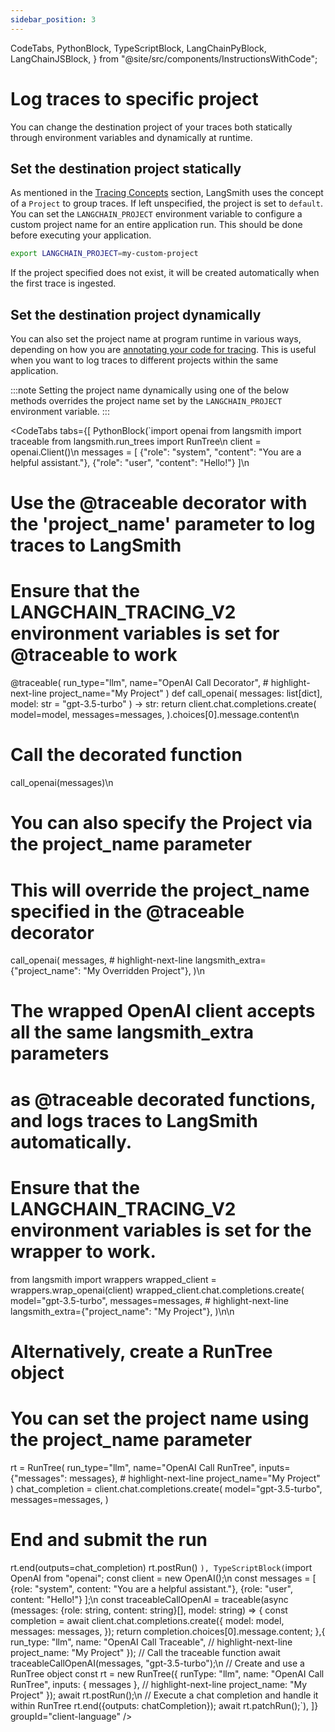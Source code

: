```yaml
---
sidebar_position: 3
---
```


  CodeTabs,
  PythonBlock,
  TypeScriptBlock,
  LangChainPyBlock,
  LangChainJSBlock,
} from "@site/src/components/InstructionsWithCode";

# Log traces to specific project

You can change the destination project of your traces both statically through environment variables and dynamically at runtime.

## Set the destination project statically

As mentioned in the [Tracing Concepts](/concepts/tracing#projects) section, LangSmith uses the concept of a `Project` to group traces. If left unspecified, the project is set to `default`. You can set the `LANGCHAIN_PROJECT` environment variable to configure a custom project name for an entire application run. This should be done before executing your application.

```bash
export LANGCHAIN_PROJECT=my-custom-project
```

If the project specified does not exist, it will be created automatically when the first trace is ingested.

## Set the destination project dynamically

You can also set the project name at program runtime in various ways, depending on how you are [annotating your code for tracing](./annotate_code). This is useful when you want to log traces to different projects within the same application.

:::note
Setting the project name dynamically using one of the below methods overrides the project name set by the `LANGCHAIN_PROJECT` environment variable.
:::

<CodeTabs
  tabs={[
    PythonBlock(`import openai
from langsmith import traceable
from langsmith.run_trees import RunTree\n
client = openai.Client()\n
messages = [
    {"role": "system", "content": "You are a helpful assistant."},
    {"role": "user", "content": "Hello!"}
]\n
# Use the @traceable decorator with the 'project_name' parameter to log traces to LangSmith
# Ensure that the LANGCHAIN_TRACING_V2 environment variables is set for @traceable to work
@traceable(
    run_type="llm",
    name="OpenAI Call Decorator",
    # highlight-next-line
    project_name="My Project"
)
def call_openai(
    messages: list[dict], model: str = "gpt-3.5-turbo"
) -> str:
    return client.chat.completions.create(
        model=model,
        messages=messages,
    ).choices[0].message.content\n
# Call the decorated function
call_openai(messages)\n
# You can also specify the Project via the project_name parameter
# This will override the project_name specified in the @traceable decorator
call_openai(
    messages,
    # highlight-next-line
    langsmith_extra={"project_name": "My Overridden Project"},
)\n
# The wrapped OpenAI client accepts all the same langsmith_extra parameters
# as @traceable decorated functions, and logs traces to LangSmith automatically.
# Ensure that the LANGCHAIN_TRACING_V2 environment variables is set for the wrapper to work.
from langsmith import wrappers
wrapped_client = wrappers.wrap_openai(client)
wrapped_client.chat.completions.create(
    model="gpt-3.5-turbo",
    messages=messages,
    # highlight-next-line
    langsmith_extra={"project_name": "My Project"},
)\n\n
# Alternatively, create a RunTree object
# You can set the project name using the project_name parameter
rt = RunTree(
    run_type="llm",
    name="OpenAI Call RunTree",
    inputs={"messages": messages},
    # highlight-next-line
    project_name="My Project"
)
chat_completion = client.chat.completions.create(
    model="gpt-3.5-turbo",
    messages=messages,
)
# End and submit the run
rt.end(outputs=chat_completion)
rt.postRun()
`),
    TypeScriptBlock(`import OpenAI from "openai";
const client = new OpenAI();\n
const messages = [
    {role: "system", content: "You are a helpful assistant."},
    {role: "user", content: "Hello!"}
];\n
const traceableCallOpenAI = traceable(async (messages: {role: string, content: string}[], model: string) => {
    const completion = await client.chat.completions.create({
        model: model,
        messages: messages,
    });
    return completion.choices[0].message.content;
},{
    run_type: "llm",
    name: "OpenAI Call Traceable",
    // highlight-next-line
    project_name: "My Project"
});
// Call the traceable function
await traceableCallOpenAI(messages, "gpt-3.5-turbo");\n
// Create and use a RunTree object
const rt = new RunTree({
    runType: "llm",
    name: "OpenAI Call RunTree",
    inputs: { messages },
    // highlight-next-line
    project_name: "My Project"
});
await rt.postRun();\n
// Execute a chat completion and handle it within RunTree
rt.end({outputs: chatCompletion});
await rt.patchRun();`),
  ]}
  groupId="client-language"
/>
